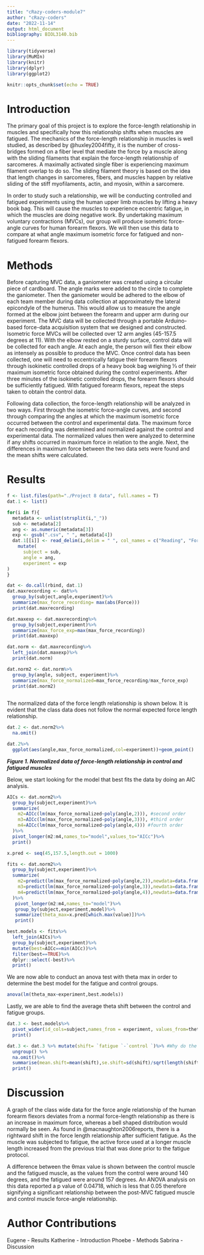 ```yaml
---
title: "cRazy-coders-module7"
author: "cRazy-coders"
date: "2022-11-14"
output: html_document
bibliography: BIOL3140.bib
---
```


```r
library(tidyverse)
library(MuMIn)
library(knitr)
library(dplyr)
library(ggplot2)
```

```r
knitr::opts_chunk$set(echo = TRUE)
```

# Introduction
The primary goal of this project is to explore the force-length relationship in muscles and specifically how this relationship shifts when muscles are fatigued. The mechanics of the force-length relationship in muscles is well studied, as described by @huxley2004fifty, it is the number of cross-bridges formed on a fiber level that mediate the force by a muscle along with the sliding filaments that explain the force-length relationship of sarcomeres. A maximally activated single fiber is experiencing maximum filament overlap to do so. The sliding filament theory is based on the idea that length changes in sarcomeres, fibers, and muscles happen by relative sliding of the stiff myofilaments, actin, and myosin, within a sarcomere.
 
In order to study such a relationship, we will be conducting controlled and fatigued experiments using the human upper limb muscles by lifting a heavy book bag. This will cause the muscles to experience eccentric fatigue, in which the muscles are doing negative work. By undertaking maximum voluntary contractions (MVCs), our group will produce isometric force-angle curves for human forearm flexors. We will then use this data to compare at what angle maximum isometric force for fatigued and non-fatigued forearm flexors. 

# Methods
Before capturing MVC data, a ganiometer was created using a circular piece of cardboard. The angle marks were added to the circle to complete the ganiometer. Then the ganiometer would be adhered to the elbow of each team member during data collection at approximately the lateral epicondyle of the humerus. This would allow us to measure the angle formed at the elbow joint between the forearm and upper arm during our experiment. The MVC data will be collected through a portable Arduino-based force-data acquisition system that we designed and constructed. Isometric force MVCs will be collected over 12 arm angles (45-157.5 degrees at 11). With the elbow rested on a sturdy surface, control data will be collected for each angle. At each angle, the person will flex their elbow as intensely as possible to produce the MVC. Once control data has been collected, one will need to eccentrically fatigue their forearm flexors through isokinetic controlled drops of a heavy book bag weighing ⅓ of their maximum isometric force obtained during the control experiments. After three minutes of the isokinetic controlled drops, the forearm flexors should be sufficiently fatigued. With fatigued forearm flexors, repeat the steps taken to obtain the control data. 

Following data collection, the force-length relationship will be analyzed in two ways. First through the isometric force-angle curves, and second through comparing the angles at which the maximum isometric force occurred between the control and experimental data. The maximum force for each recording was determined and normalized against the control and experimental data. The normalized values then were analyzed to determine if any shifts occurred in maximum force in relation to the angle. Next, the differences in maximum force between the two data sets were found and the mean shifts were calculated. 


# Results
```r
f <- list.files(path="./Project 8 data", full.names = T)
dat.1 <- list()

for(i in f){
  metadata <- unlist(strsplit(i,"_"))
  sub <- metadata[2]
  ang <- as.numeric(metadata[3])
  exp <- gsub(".csv", " ", metadata[4])
  dat.1[[i]] <- read_delim(i,delim = " ", col_names = c("Reading", "Force", "Unit"))%>%
    mutate(
      subject = sub,
      angle = ang,
      experiment = exp
)
}

dat <- do.call(rbind, dat.1)
dat.maxrecording <- dat%>%
  group_by(subject,angle,experiment)%>%
  summarize(max_force_recording= max(abs(Force)))
  print(dat.maxrecording)

dat.maxexp <- dat.maxrecording%>%
  group_by(subject,experiment)%>%
  summarize(max_force_exp=max(max_force_recording))
  print(dat.maxexp)  

dat.norm <- dat.maxrecording%>%
  left_join(dat.maxexp)%>%
  print(dat.norm)

dat.norm2 <- dat.norm%>%
  group_by(angle, subject, experiment)%>%
  summarize(max_force_normalized=max_force_recording/max_force_exp)
  print(dat.norm2)
  
```

The normalized data of the force length relationship is shown below. It is evident that the class data does not follow the normal expected force length relationship.

```r
dat.2 <- dat.norm2%>%
  na.omit()

dat.2%>%
  ggplot(aes(angle,max_force_normalized,col=experiment))+geom_point()
```
***Figure 1. Normalized data of force-length relationship in control and fatigued muscles ***

Below, we start looking for the model that best fits the data by doing an AIC analysis.
```r
AICs <- dat.norm2%>%
  group_by(subject,experiment)%>%
  summarize(
    m2=AICc(lm(max_force_normalized~poly(angle,2))), #second order
    m3=AICc(lm(max_force_normalized~poly(angle,3))), #third order
    m4=AICc(lm(max_force_normalized~poly(angle,4))) #fourth order
  )%>%
  pivot_longer(m2:m4,names_to="model",values_to="AICc")%>%
  print()

```

```r
x.pred <- seq(45,157.5,length.out = 1000)

fits <- dat.norm2%>%
  group_by(subject,experiment)%>%
  summarize(
    m2=predict(lm(max_force_normalized~poly(angle,2)),newdata=data.frame(angle=x.pred)), #second order
    m3=predict(lm(max_force_normalized~poly(angle,3)),newdata=data.frame(angle=x.pred)), #third order
    m4=predict(lm(max_force_normalized~poly(angle,4)),newdata=data.frame(angle=x.pred)) #fourth order
  )%>%
   pivot_longer(m2:m4,names_to="model")%>%
   group_by(subject,experiment,model)%>%
   summarize(theta_max=x.pred[which.max(value)])%>%
   print()

```

```r
best.models <- fits%>%
  left_join(AICs)%>%
  group_by(subject,experiment)%>%
  mutate(best=AICc==min(AICc))%>%
  filter(best==TRUE)%>%
  dplyr::select(-best)%>%
  print()

```

We are now able to conduct an anova test with theta max in order to determine the best model for the fatigue and control groups.

```r
anova(lm(theta_max~experiment,best.models))
```

Lastly, we are able to find the average theta shift between the control and fatigue groups.

```r
dat.3 <- best.models%>%
  pivot_wider(id_cols=subject,names_from = experiment, values_from=theta_max)%>%
  print()

dat.3 <- dat.3 %>% mutate(shift= `fatigue `-`control `)%>% #Why do the variable names change like this, it took forever to figure out
  ungroup() %>%
  na.omit()%>% 
  summarise(mean.shift=mean(shift),se.shift=sd(shift)/sqrt(length(shift))) %>% 
  print()


```

# Discussion
A graph of the class wide data for the force angle relationship of the human forearm flexors deviates from a normal force-length relationship as there is an increase in maximum force, whereas a bell shaped distribution would normally be seen. As found in @macnaughton2006reports, there is a rightward shift in the force length relationship after sufficient fatigue. As the muscle was subjected to fatigue, the active force used at a longer muscle length increased from the previous trial that was done prior to the fatigue protocol. 

A difference between the θmax value is shown between the control muscle and the fatigued muscle, as the values from the control were around 140 degrees, and the fatigued were around 157 degrees. An ANOVA analysis on this data reported a p value of 0.04718, which is less that 0.05 therefore signifying a significant relationship between the post-MVC fatigued muscle and control muscle force-angle relationship.

# Author Contributions
Eugene - Results
Katherine - Introduction
Phoebe - Methods
Sabrina - Discussion

